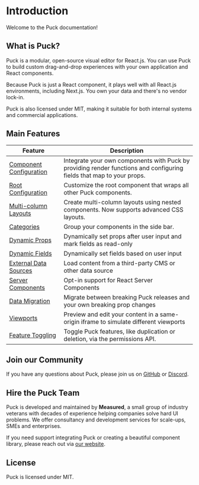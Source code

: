 # Introduction

Welcome to the Puck documentation!

## What is Puck?

Puck is a modular, open-source visual editor for React.js. You can use Puck to build custom drag-and-drop experiences with your own application and React components.

Because Puck is just a React component, it plays well with all React.js environments, including Next.js. You own your data and there's no vendor lock-in.

Puck is also licensed under MIT, making it suitable for both internal systems and commercial applications.

## Main Features

| Feature                                                                   | Description                                                                                                          |
| ------------------------------------------------------------------------- | -------------------------------------------------------------------------------------------------------------------- |
| [Component Configuration](/docs/integrating-puck/component-configuration) | Integrate your own components with Puck by providing render functions and configuring fields that map to your props. |
| [Root Configuration](/docs/integrating-puck/root-configuration)           | Customize the root component that wraps all other Puck components.                                                   |
| [Multi-column Layouts](/docs/integrating-puck/multi-column-layouts)       | Create multi-column layouts using nested components. Now supports advanced CSS layouts.                              |
| [Categories](/docs/integrating-puck/categories)                           | Group your components in the side bar.                                                                               |
| [Dynamic Props](/docs/integrating-puck/dynamic-props)                     | Dynamically set props after user input and mark fields as read-only                                                  |
| [Dynamic Fields](/docs/integrating-puck/dynamic-fields)                   | Dynamically set fields based on user input                                                                           |
| [External Data Sources](/docs/integrating-puck/external-data-sources)     | Load content from a third-party CMS or other data source                                                             |
| [Server Components](/docs/integrating-puck/server-components)             | Opt-in support for React Server Components                                                                           |
| [Data Migration](/docs/integrating-puck/data-migration)                   | Migrate between breaking Puck releases and your own breaking prop changes                                            |
| [Viewports](/docs/integrating-puck/viewports)                             | Preview and edit your content in a same-origin iframe to simulate different viewports                                |
| [Feature Toggling](/docs/integrating-puck/feature-toggling)               | Toggle Puck features, like duplication or deletion, via the permissions API.                                         |

## Join our Community

If you have any questions about Puck, please join us on [GitHub](https://github.com/measuredco/puck) or [Discord](https://discord.gg/D9e4E3MQVZ).

## Hire the Puck Team

Puck is developed and maintained by **Measured**, a small group of industry veterans with decades of experience helping companies solve hard UI problems. We offer consultancy and development services for scale-ups, SMEs and enterprises.

If you need support integrating Puck or creating a beautiful component library, please reach out via [our website](https://measured.co).

## License

Puck is licensed under MIT.
